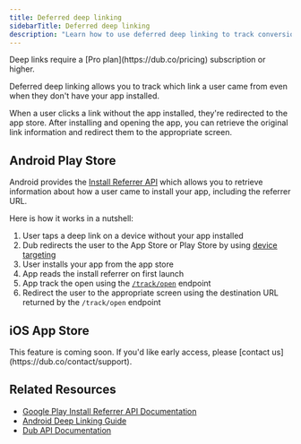 ```yaml
---
title: Deferred deep linking
sidebarTitle: Deferred deep linking
description: "Learn how to use deferred deep linking to track conversions and traffic."
---
```


<Note>
  Deep links require a [Pro plan](https://dub.co/pricing) subscription or
  higher.
</Note>

Deferred deep linking allows you to track which link a user came from even when they don't have your app installed.

When a user clicks a link without the app installed, they're redirected to the app store. After installing and opening the app, you can retrieve the original link information and redirect them to the appropriate screen.

## Android Play Store

Android provides the [Install Referrer API](https://developer.android.com/google/play/installreferrer) which allows you to retrieve information about how a user came to install your app, including the referrer URL.

Here is how it works in a nutshell:

1. User taps a deep link on a device without your app installed
2. Dub redirects the user to the App Store or Play Store by using [device targeting](/help/article/device-targeting)
3. User installs your app from the app store
4. App reads the install referrer on first launch
5. App track the open using the [`/track/open`](/concepts/links/deep-links/quickstart#track-the-deep-link-open) endpoint
6. Redirect the user to the appropriate screen using the destination URL returned by the `/track/open` endpoint

## iOS App Store

<Note>
  This feature is coming soon. If you'd like early access, please [contact
  us](https://dub.co/contact/support).
</Note>

## Related Resources

- [Google Play Install Referrer API Documentation](https://developer.android.com/google/play/installreferrer)
- [Android Deep Linking Guide](https://developer.android.com/training/app-links)
- [Dub API Documentation](/api-reference/introduction)

